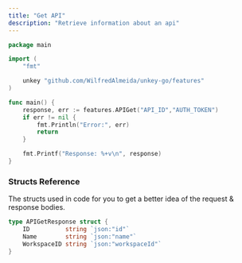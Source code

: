 ```yaml
---
title: "Get API"
description: "Retrieve information about an api"
---
```


```go
package main

import (
	"fmt"

	unkey "github.com/WilfredAlmeida/unkey-go/features"
)

func main() {
	response, err := features.APIGet("API_ID","AUTH_TOKEN")
	if err != nil {
		fmt.Println("Error:", err)
		return
	}

	fmt.Printf("Response: %+v\n", response)
}
```

### Structs Reference

The structs used in code for you to get a better idea of the request & response bodies.

```go
type APIGetResponse struct {
	ID          string `json:"id"`
	Name        string `json:"name"`
	WorkspaceID string `json:"workspaceId"`
}
```
